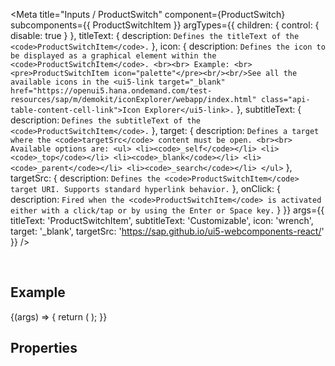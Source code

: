 
<Meta
  title="Inputs / ProductSwitch"
  component={ProductSwitch}
  subcomponents={{ ProductSwitchItem }}
  argTypes={{
    children: { control: { disable: true } },
    titleText: { description: `Defines the titleText of the <code>ProductSwitchItem</code>.` },
    icon: {
      description: `Defines the icon to be displayed as a graphical element within the <code>ProductSwitchItem</code>. <br><br> Example: <br> <pre>ProductSwitchItem icon="palette"</pre><br/><br/>See all the available icons in the <ui5-link target="_blank" href="https://openui5.hana.ondemand.com/test-resources/sap/m/demokit/iconExplorer/webapp/index.html" class="api-table-content-cell-link">Icon Explorer</ui5-link>.`
    },
    subtitleText: { description: `Defines the subtitleText of the <code>ProductSwitchItem</code>.` },
    target: {
      description: `Defines a target where the <code>targetSrc</code> content must be open. <br><br> Available options are: <ul> <li><code>_self</code></li> <li><code>_top</code></li> <li><code>_blank</code></li> <li><code>_parent</code></li> <li><code>_search</code></li> </ul>`
    },
    targetSrc: {
      description: `Defines the <code>ProductSwitchItem</code> target URI. Supports standard hyperlink behavior.`
    },
    onClick: {
      description: `Fired when the <code>ProductSwitchItem</code> is activated either with a click/tap or by using the Enter or Space key.`
    }
  }}
  args={{
    titleText: 'ProductSwitchItem',
    subtitleText: 'Customizable',
    icon: 'wrench',
    target: '_blank',
    targetSrc: 'https://sap.github.io/ui5-webcomponents-react/'
  }}
/>

<DocsHeader since="0.7.0" />

<br />

## Example

<Canvas>
  <Story name="Default">
    {(args) => {
      return (
        <ProductSwitch>
          <ProductSwitchItem {...args} />
          <ProductSwitchItem titleText="Home" subtitleText="Central Home" icon="home" />
          <ProductSwitchItem
            titleText="Analytical Cloud"
            subtitleText="Analytical Cloud"
            icon="business-objects-experience"
          />
          <ProductSwitchItem titleText="Catalog" subtitleText="Ariba" icon="contacts" />
          <ProductSwitchItem titleText="Travel & Expense" subtitleText="Concur" icon="flight" />
        </ProductSwitch>
      );
    }}
  </Story>
</Canvas>

## Properties

<ArgsTable story="." />

<Footer />
